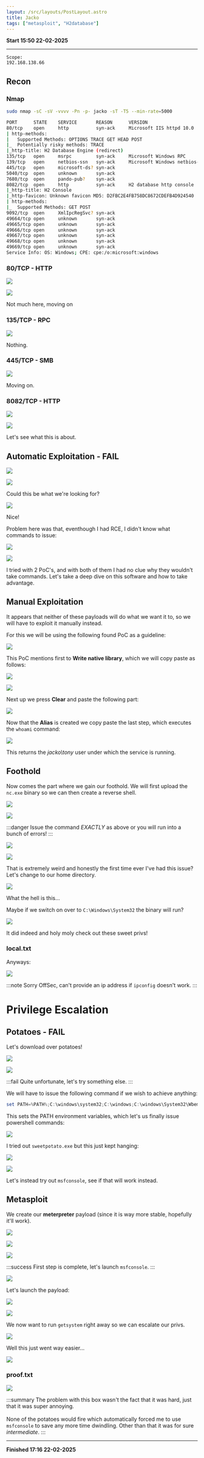 ```yaml
---
layout: /src/layouts/PostLayout.astro
title: Jacko
tags: ["metasploit", "H2database"]
---
```


**Start 15:50 22-02-2025**

---
```
Scope:
192.168.138.66
```
## Recon

### Nmap

```bash
sudo nmap -sC -sV -vvvv -Pn -p- jacko -sT -T5 --min-rate=5000

PORT      STATE    SERVICE       REASON      VERSION
80/tcp    open     http          syn-ack     Microsoft IIS httpd 10.0
| http-methods: 
|   Supported Methods: OPTIONS TRACE GET HEAD POST
|_  Potentially risky methods: TRACE
|_http-title: H2 Database Engine (redirect)
135/tcp   open     msrpc         syn-ack     Microsoft Windows RPC
139/tcp   open     netbios-ssn   syn-ack     Microsoft Windows netbios-ssn
445/tcp   open     microsoft-ds? syn-ack
5040/tcp  open     unknown       syn-ack
7680/tcp  open     pando-pub?    syn-ack
8082/tcp  open     http          syn-ack     H2 database http console
|_http-title: H2 Console
|_http-favicon: Unknown favicon MD5: D2FBC2E4FB758DC8672CDEFB4D924540
| http-methods: 
|_  Supported Methods: GET POST
9092/tcp  open     XmlIpcRegSvc? syn-ack
49664/tcp open     unknown       syn-ack
49665/tcp open     unknown       syn-ack
49666/tcp open     unknown       syn-ack
49667/tcp open     unknown       syn-ack
49668/tcp open     unknown       syn-ack
49669/tcp open     unknown       syn-ack
Service Info: OS: Windows; CPE: cpe:/o:microsoft:windows
```


### 80/TCP - HTTP

![](../../../assets/c457f6cabc36d2def981e5c481d53871.png)

![](../../../assets/75dfc77920de6fa33628c7522ae6936a.png)

Not much here, moving on


### 135/TCP - RPC

![](../../../assets/8e6f733cb0594436a9cef52160826dc3.png)

Nothing.


### 445/TCP - SMB

![](../../../assets/f130631fbb7e3b75b45820b057898f88.png)

Moving on.


### 8082/TCP - HTTP

![](../../../assets/9aac7a9b4dc80551e444f037984e77c6.png)

![](../../../assets/a89a251ed8e1f4d1031e8b88d980fead.png)

Let's see what this is about.


## Automatic Exploitation - FAIL

![](../../../assets/e5d61c82fe75b3e663a390ddca3b9311.png)

![](../../../assets/b46b1539065aa1d80eeb34d427a464a7.png)

Could this be what we're looking for?

![](../../../assets/d4233fecb9162edb71205aea899608d8.png)

Nice!

Problem here was that, eventhough I had RCE, I didn't know what commands to issue:

![](../../../assets/5d2571804b5b7f994847158e95e79584.png)

![](../../../assets/27efe89a1bd414b7dc643723dc81c6af.png)

I tried with 2 PoC's, and with both of them I had no clue why they wouldn't take commands. Let's take a deep dive on this software and how to take advantage.


## Manual Exploitation

It appears that neither of these payloads will do what we want it to, so we will have to exploit it manually instead.

For this we will be using the following found PoC as a guideline:

![](../../../assets/d70f8c1430bce03c6cc34974cdb5298e.png)

This PoC mentions first to **Write native library**, which we will copy paste as follows:

![](../../../assets/5e3f884c9aae135aad6d91686a449aeb.png)

![](../../../assets/42b72db05eae3d122dccdd460420081e.png)

Next up we press **Clear** and paste the following part:

![](../../../assets/7260cfc51db915c7259fa9ef040969b2.png)

Now that the **Alias** is created we copy paste the last step, which executes the `whoami` command:

![](../../../assets/25ed0269170a3ee12e84cc92f8def3b8.png)

This returns the *jacko\tony* user under which the service is running.


## Foothold

Now comes the part where we gain our foothold. We will first upload the `nc.exe` binary so we can then create a reverse shell.

![](../../../assets/43962cf4a311f36c7183ed64bc9be242.png)

![](../../../assets/3966649bbea83b11538140e6965c7f2a.png)

:::danger
Issue the command *EXACTLY* as above or you will run into a bunch of errors!
:::

![](../../../assets/52c0229ea72a08612c2f85bc1ab917fe.png)

![](../../../assets/1b6bd6337aab34962d0c6fae761408e9.png)

That is extremely weird and honestly the first time ever I've had this issue? Let's change to our home directory.

![](../../../assets/6a93e941c90a8c24468c003588bd91b6.png)

What the hell is this...

Maybe if we switch on over to `C:\Windows\System32` the binary will run?

![](../../../assets/8ad50f54409a20b619a83eaa197aef08.png)

It did indeed and holy moly check out these sweet privs!


### local.txt

Anyways:

![](../../../assets/66231a64f6ebe65319cdd851f88f234d.png)

:::note
Sorry OffSec, can't provide an ip address if `ipconfig` doesn't work.
:::

# Privilege Escalation

## Potatoes - FAIL

Let's download over potatoes!

![](../../../assets/9c9a3c56b691cd54ba00bfb3bbcad0c3.png)

![](../../../assets/1db3ff6246d45be9a02744226283ea5d.png)

:::fail
Quite unfortunate, let's try something else.
:::

We will have to issue the following command if we wish to achieve anything:

```powershell
set PATH=%PATH%;C:\windows\system32;C:\windows;C:\windows\System32\Wbem;C:\windows\System32\WindowsPowerShell\v1.0\;C:\windows\System32\OpenSSH\;C:\Program Files\dotnet\
```

This sets the PATH environment variables, which let's us finally issue powershell commands:

![](../../../assets/dde789b38029ed004b61860d74c73bda.png)

I tried out `sweetpotato.exe` but this just kept hanging:

![](../../../assets/48a9f1db7eecfd8ccf22297fad190de7.png)

![](../../../assets/3ce8a39f181005c5d3934042f3af447c.png)

Let's instead try out `msfconsole`, see if that will work instead.


## Metasploit

We create our **meterpreter** payload (since it is way more stable, hopefully it'll work).

![](../../../assets/e347774b56abbb647865f4f560d36fd4.png)

![](../../../assets/52a37a729ee242932b4bd73cef1c59b4.png)

![](../../../assets/4d450357acbb217ed753f02c55c372be.png)

:::success
First step is complete, let's launch `msfconsole`.
:::

![](../../../assets/8ed40addcf86a433a16f25d47ee61d82.png)

Let's launch the payload:

![](../../../assets/e485ebaa955842c5a0632e3e7baf19f7.png)

![](../../../assets/c417bb66ecaf2d2aa30109150c124fd7.png)

We now want to run `getsystem` right away so we can escalate our privs.

![](../../../assets/8e02fc57550cded1e34fb7450182ae61.png)

Well this just went way easier...

![](../../../assets/e438fa3ea8eeead3b527ceabe98764af.png)


### proof.txt

![](../../../assets/280589bc1a119bb0aa512e6a0a65275e.png)

:::summary
The problem with this box wasn't the fact that it was hard, just that it was super annoying.<br></br>
None of the potatoes would fire which automatically forced me to use `msfconsole` to save any more time dwindling.
Other than that it was for sure *intermediate*.
:::

---

**Finished 17:16 22-02-2025**

[^Links]:  [[OSCP Prep]]
